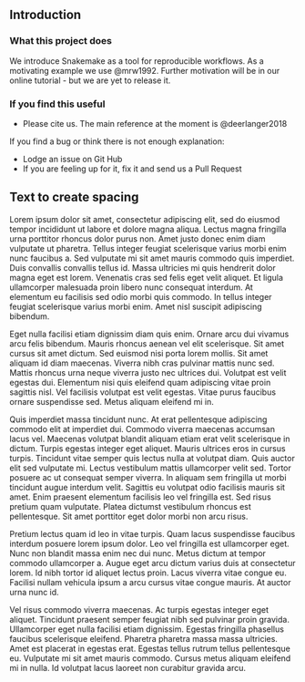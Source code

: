 ## Introduction {#intro}

### What this project does

We introduce Snakemake as a tool for reproducible workflows.
As a motivating example we use @mrw1992.
Further motivation will be in our online tutorial - but we are yet to release it.

### If you find this useful

* Please cite us. The main reference at the moment is @deerlanger2018

If you find a bug or think there is not enough explanation:

* Lodge an issue on Git Hub
* If you are feeling up for it, fix it and send us a Pull Request

## Text to create spacing
Lorem ipsum dolor sit amet, consectetur adipiscing elit, sed do eiusmod tempor incididunt ut labore et dolore magna aliqua. Lectus magna fringilla urna porttitor rhoncus dolor purus non. Amet justo donec enim diam vulputate ut pharetra. Tellus integer feugiat scelerisque varius morbi enim nunc faucibus a. Sed vulputate mi sit amet mauris commodo quis imperdiet. Duis convallis convallis tellus id. Massa ultricies mi quis hendrerit dolor magna eget est lorem. Venenatis cras sed felis eget velit aliquet. Et ligula ullamcorper malesuada proin libero nunc consequat interdum. At elementum eu facilisis sed odio morbi quis commodo. In tellus integer feugiat scelerisque varius morbi enim. Amet nisl suscipit adipiscing bibendum.

Eget nulla facilisi etiam dignissim diam quis enim. Ornare arcu dui vivamus arcu felis bibendum. Mauris rhoncus aenean vel elit scelerisque. Sit amet cursus sit amet dictum. Sed euismod nisi porta lorem mollis. Sit amet aliquam id diam maecenas. Viverra nibh cras pulvinar mattis nunc sed. Mattis rhoncus urna neque viverra justo nec ultrices dui. Volutpat est velit egestas dui. Elementum nisi quis eleifend quam adipiscing vitae proin sagittis nisl. Vel facilisis volutpat est velit egestas. Vitae purus faucibus ornare suspendisse sed. Metus aliquam eleifend mi in.

Quis imperdiet massa tincidunt nunc. At erat pellentesque adipiscing commodo elit at imperdiet dui. Commodo viverra maecenas accumsan lacus vel. Maecenas volutpat blandit aliquam etiam erat velit scelerisque in dictum. Turpis egestas integer eget aliquet. Mauris ultrices eros in cursus turpis. Tincidunt vitae semper quis lectus nulla at volutpat diam. Quis auctor elit sed vulputate mi. Lectus vestibulum mattis ullamcorper velit sed. Tortor posuere ac ut consequat semper viverra. In aliquam sem fringilla ut morbi tincidunt augue interdum velit. Sagittis eu volutpat odio facilisis mauris sit amet. Enim praesent elementum facilisis leo vel fringilla est. Sed risus pretium quam vulputate. Platea dictumst vestibulum rhoncus est pellentesque. Sit amet porttitor eget dolor morbi non arcu risus.

Pretium lectus quam id leo in vitae turpis. Quam lacus suspendisse faucibus interdum posuere lorem ipsum dolor. Leo vel fringilla est ullamcorper eget. Nunc non blandit massa enim nec dui nunc. Metus dictum at tempor commodo ullamcorper a. Augue eget arcu dictum varius duis at consectetur lorem. Id nibh tortor id aliquet lectus proin. Lacus viverra vitae congue eu. Facilisi nullam vehicula ipsum a arcu cursus vitae congue mauris. At auctor urna nunc id.

Vel risus commodo viverra maecenas. Ac turpis egestas integer eget aliquet. Tincidunt praesent semper feugiat nibh sed pulvinar proin gravida. Ullamcorper eget nulla facilisi etiam dignissim. Egestas fringilla phasellus faucibus scelerisque eleifend. Pharetra pharetra massa massa ultricies. Amet est placerat in egestas erat. Egestas tellus rutrum tellus pellentesque eu. Vulputate mi sit amet mauris commodo. Cursus metus aliquam eleifend mi in nulla. Id volutpat lacus laoreet non curabitur gravida arcu.
